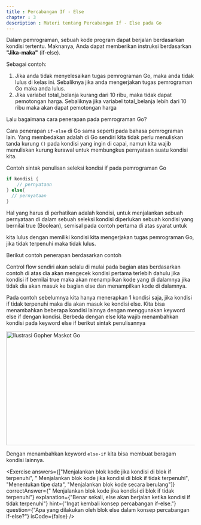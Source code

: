 ```yaml
---
title : Percabangan If - Else
chapter : 3
description : Materi tentang Percabangan If - Else pada Go
---
```


Dalam pemrograman, sebuah kode program dapat berjalan berdasarkan 
kondisi tertentu. Maknanya, Anda dapat memberikan instruksi berdasarkan 
**"Jika-maka"** (if-else).

Sebagai contoh:

1. Jika anda tidak menyelesaikan tugas pemrograman Go, maka 
  anda tidak lulus di kelas ini. Sebaliknya jika anda mengerjakan tugas 
  pemrograman Go maka anda lulus.
2. Jika variabel total_belanja kurang dari 10 ribu, maka tidak dapat 
  pemotongan harga. Sebaliknya jika variabel total_belanja lebih dari 
  10 ribu maka akan dapat pemotongan harga
  
Lalu bagaimana cara penerapan pada pemrograman Go?

Cara penerapan `if-else` di Go sama seperti pada bahasa pemrograman 
lain. Yang membedakan adalah di Go sendiri kita tidak perlu 
menuliskan tanda kurung `()` pada kondisi yang ingin di capai, namun kita 
wajib menuliskan kurung kurawal untuk membungkus pernyataan suatu 
kondisi kita.

Contoh sintak penulisan seleksi kondisi if pada pemrograman Go

```go showLineNumbers {1,3}
if kondisi {
    // pernyataan
} else{
  // pernyataan
}
```

Hal yang harus di perhatikan adalah kondisi, untuk menjalankan sebuah 
pernyataan di dalam sebuah seleksi kondisi diperlukan sebuah kondisi yang 
bernilai true (Boolean), semisal pada contoh pertama di atas syarat untuk

kita lulus dengan memiliki kondisi kita mengerjakan tugas pemrograman 
Go, jika tidak terpenuhi maka tidak lulus. 

Berikut contoh penerapan berdasarkan contoh

<Compiler src="https://goplay.tools/snippet/XzxvWMhm8LA" />

Control flow sendiri akan selalu di mulai pada bagian atas berdasarkan 
contoh di atas dia akan mengecek kondisi pertama terlebih dahulu jika 
kondisi if bernilai true maka akan menampilkan kode yang di dalamnya jika 
tidak dia akan masuk ke bagian else dan menampilkan kode di dalamnya.

Pada contoh sebelumnya kita hanya menerapkan 1 kondisi saja, jika kondisi 
if tidak terpenuhi maka dia akan masuk ke kondisi else. Kita bisa 
menambahkan beberapa kondisi lainnya dengan menggunakan keyword 
else if dengan kondisi. Berbeda dengan else kita wajib menambahkan 
kondisi pada keyword else if berikut sintak penulisannya

<Image
  src="/content/bab-3-4.webp"
  width="618"
  height="304"
  alt="Ilustrasi Gopher Maskot Go"
/>

Dengan menambahkan keyword `else-if` kita bisa membuat beragam 
kondisi lainnya.

<Exercise 
  answers={["Menjalankan blok kode jika kondisi di blok if terpenuhi", " Menjalankan blok kode jika kondisi di blok if tidak terpenuhi", "Menentukan tipe data", "Menjalankan blok kode secara berulang"]}
  correctAnswer={" Menjalankan blok kode jika kondisi di blok if tidak terpenuhi"}
  explanation={"Benar sekali, else akan berjalan ketika kondisi if tidak terpenuhi"}
  hint={"Ingat kembali konsep percabangan if-else."}
  question={"Apa yang dilakukan oleh blok else dalam konsep percabangan if-else?"}
  isCode={false}
/>

